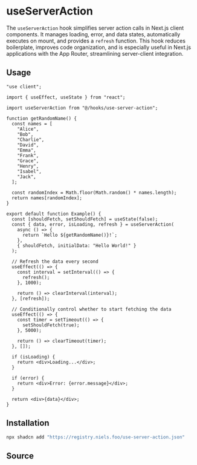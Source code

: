 
# useServerAction

The `useServerAction` hook simplifies server action calls in Next.js client components. It manages loading, error, and data states, automatically executes on mount, and provides a `refresh` function.
This hook reduces boilerplate, improves code organization, and is especially useful in Next.js applications with the App Router, streamlining server-client integration.

## Usage

```tsx
"use client";

import { useEffect, useState } from "react";

import useServerAction from "@/hooks/use-server-action";

function getRandomName() {
  const names = [
    "Alice",
    "Bob",
    "Charlie",
    "David",
    "Emma",
    "Frank",
    "Grace",
    "Henry",
    "Isabel",
    "Jack",
  ];

  const randomIndex = Math.floor(Math.random() * names.length);
  return names[randomIndex];
}

export default function Example() {
  const [shouldFetch, setShouldFetch] = useState(false);
  const { data, error, isLoading, refresh } = useServerAction(
    async () => {
      return `Hello ${getRandomName()}!`;
    },
    { shouldFetch, initialData: "Hello World!" }
  );

  // Refresh the data every second
  useEffect(() => {
    const interval = setInterval(() => {
      refresh();
    }, 1000);

    return () => clearInterval(interval);
  }, [refresh]);

  // Conditionally control whether to start fetching the data
  useEffect(() => {
    const timer = setTimeout(() => {
      setShouldFetch(true);
    }, 5000);

    return () => clearTimeout(timer);
  }, []);

  if (isLoading) {
    return <div>Loading...</div>;
  }

  if (error) {
    return <div>Error: {error.message}</div>;
  }

  return <div>{data}</div>;
}
```

## Installation

```bash
npx shadcn add "https://registry.niels.foo/use-server-action.json"
```

## Source

<Source name="use-server-action" />
